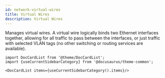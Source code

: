 ```yaml
---
id: network-virtual-wires
title: Virtual Wires
description: Virtual Wires
---
```




Manages virtual wires. A virtual wire logically binds two Ethernet interfaces together, allowing
for all traffic to pass between the interfaces, or just traffic with selected VLAN tags (no
other switching or routing services are available).




```mdx-code-block
import DocCardList from '@theme/DocCardList';
import {useCurrentSidebarCategory} from '@docusaurus/theme-common';

<DocCardList items={useCurrentSidebarCategory().items}/>
```
      